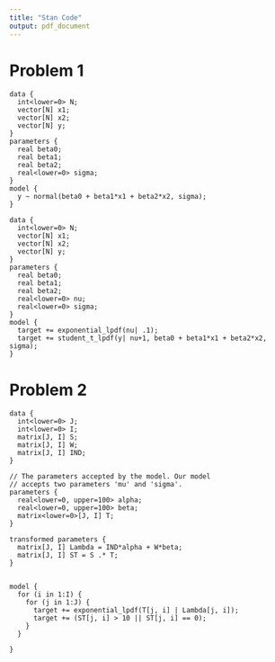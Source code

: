 ```yaml
---
title: "Stan Code"
output: pdf_document
---
```


# Problem 1
```{}
data {
  int<lower=0> N;
  vector[N] x1;
  vector[N] x2;
  vector[N] y;
}
parameters {
  real beta0;
  real beta1;
  real beta2;
  real<lower=0> sigma;
}
model {
  y ~ normal(beta0 + beta1*x1 + beta2*x2, sigma);
}
```
```{}
data {
  int<lower=0> N;
  vector[N] x1;
  vector[N] x2;
  vector[N] y;
}
parameters {
  real beta0;
  real beta1;
  real beta2;
  real<lower=0> nu;
  real<lower=0> sigma;
}
model {
  target += exponential_lpdf(nu| .1);
  target += student_t_lpdf(y| nu+1, beta0 + beta1*x1 + beta2*x2, sigma);
}
```


# Problem 2
```{}
data {
  int<lower=0> J;
  int<lower=0> I;
  matrix[J, I] S;
  matrix[J, I] W;
  matrix[J, I] IND;
}

// The parameters accepted by the model. Our model
// accepts two parameters 'mu' and 'sigma'.
parameters {
  real<lower=0, upper=100> alpha;
  real<lower=0, upper=100> beta;
  matrix<lower=0>[J, I] T;
}

transformed parameters {
  matrix[J, I] Lambda = IND*alpha + W*beta; 
  matrix[J, I] ST = S .* T; 
}


model {
  for (i in 1:I) {
    for (j in 1:J) {
      target += exponential_lpdf(T[j, i] | Lambda[j, i]);
      target += (ST[j, i] > 10 || ST[j, i] == 0);
    }
  }

}
```
